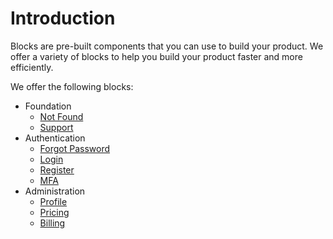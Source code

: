 
<Meta title="Blocks/Introduction" />

# Introduction

Blocks are pre-built components that you can use to build your product.
We offer a variety of blocks to help you build your product faster and more efficiently.

We offer the following blocks:

- Foundation
  - [Not Found](?path=/docs/blocks-foundation-not-found--docs)
  - [Support](?path=/docs/blocks-foundation-support--docs)
- Authentication
  - [Forgot Password](?path=/docs/blocks-authentication-forgot-password--docs)
  - [Login](?path=/docs/blocks-authentication-login--docs)
  - [Register](?path=/docs/blocks-authentication-register--docs)
  - [MFA](?path=/docs/blocks-authentication-mfa--docs)
- Administration
  - [Profile](?path=/docs/blocks-administration-profile--docs)
  - [Pricing](?path=/docs/blocks-administration-pricing--docs)
  - [Billing](?path=/docs/blocks-administration-billing--docs)
